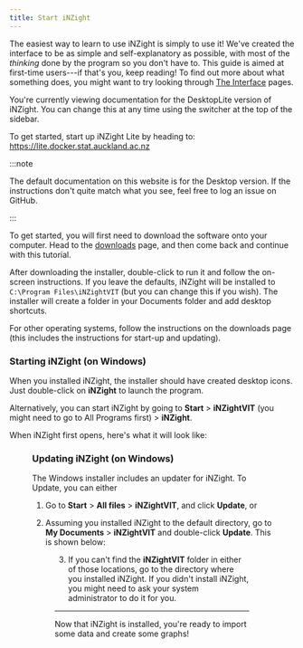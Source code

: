 ```yaml
---
title: Start iNZight
---
```



The easiest way to learn to use iNZight is simply to use it! We've created the interface to be as simple and self-explanatory as possible, with most of the _thinking_ done by the program so you don't have to. This guide is aimed at first-time users---if that's you, keep reading! To find out more about what something does, you might want to try looking through [The Interface](/docs/) pages.

You're currently viewing documentation for the <desktop>Desktop</desktop><lite>Lite</lite> version of iNZight. You can change this at any time using the switcher at the top of the sidebar.

<lite>

To get started, start up iNZight Lite by heading to: https://lite.docker.stat.auckland.ac.nz

:::note

The default documentation on this website is for the Desktop version. If the instructions don't quite match what you see, feel free to log an issue on GitHub.

:::

</lite>

<desktop>

To get started, you will first need to download the software onto your computer. Head to the [downloads](/) page, and then come back and continue with this tutorial.

After downloading the installer, double-click to run it and follow the on-screen instructions. If you leave the defaults, iNZight will be installed to `C:\Program Files\iNZightVIT` (but you can change this if you wish). The installer will create a folder in your Documents folder and add desktop shortcuts.

For other operating systems, follow the instructions on the downloads page (this includes the instructions for start-up and updating).

### Starting iNZight (on Windows)

When you installed iNZight, the installer should have created desktop icons.
Just double-click on **iNZight** to launch the program.

Alternatively, you can start iNZight by going to **Start** &gt; **iNZightVIT** (you might need to go to All Programs first) &gt; **iNZight**.

When iNZight first opens, here's what it will look like:

<Figure src={inzightImage} caption="The iNZight window" width="800" />

### Updating iNZight (on Windows)

The Windows installer includes an updater for iNZight. To Update, you can either

1. Go to **Start** > **All files** > **iNZightVIT**, and click **Update**, or

2. Assuming you installed iNZight to the default directory, go to **My Documents** > **iNZightVIT** and double-click **Update**. This is shown below:

<Figure
  src={updateImage}
  caption="Update iNZight script location"
  width="800"
/>

3. If you can't find the **iNZightVIT** folder in either of those locations, go to the directory where you installed iNZight. If you didn't install iNZight, you might need to ask your system administrator to do it for you.

---

Now that iNZight is installed, you're ready to import some data and create some graphs!

</desktop>
